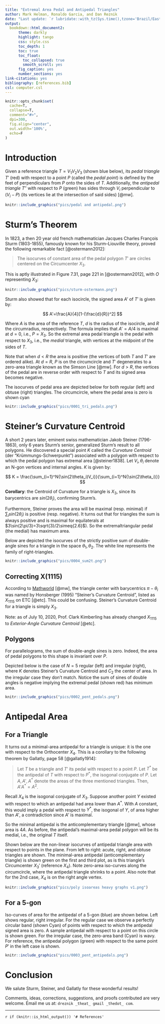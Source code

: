 ```yaml
--- 
title: "Extremal Area Pedal and Antipedal Triangles"
author: Mark Helman, Ronaldo Garcia, and Dan Reznik
date: "Last update: `r lubridate::with_tz(Sys.time(),tzone='Brazil/East')`"
output:
  bookdown::html_document2:
      theme: darkly
      highlight: tango
      css: style.css
      toc_depth: 1
      toc: true
      toc_float:
        toc_collapsed: true
        smooth_scroll: yes
      fig_caption: yes
      number_sections: yes
link-citations: yes
bibliography: [references.bib]
csl: computer.csl
---
```


```r
knitr::opts_chunk$set(
  cache=T,
  collapse=T,
  comment="#>",
  dpi=300,
  fig.align="center",
  out.width='100%',
  echo=F
)
```

# Introduction

Given a reference triangle $T={V_1}{V_2}{V_3}$ (shown blue below), its *pedal triangle* $T'$ (red) with respect to a point $P$ (called the *pedal point*) is defined by the feet of perpendiculars from $P$ onto the sides of $T$. Additionally, the *antipedal triangle* $T''$ with respect to $P$ (green) has sides through $V_i$ perpendicular to $(V_i-P)$ (its vertices lie at the intersection of said sides) [@mw].

```r
knitr::include_graphics("pics/pedal and antipedal.png")
```

# Sturm's Theorem

In 1823, a then 20 year old french mathematician Jacques Charles François Sturm (1803-1855), famously known for his Sturm–Liouville theory, proved the following remarkable fact [@ostermann2012]: 

>The isocurves of constant area of the pedal polygon $T'$ are circles centered on the Circumcenter $X_3$.


This is aptly illustrated in Figure 7.31, page 221 in [@ostermann2012], with $O$ representing $X_3$:

```r
knitr::include_graphics("pics/sturm-ostermann.png")
```

Sturm also showed that for each isocircle, the signed area $A'$ of $T'$ is given by:

$$
A'=\frac{A}{4}[1-(\frac{d}{R})^2]
$$

Where $A$ is the area of the reference $T$, $d$ is the radius of the isocircle, and $R$ the circumradius, respectively. The formula implies that $A'=A/4$ is maximal at $d=0$, i.e., $P=X_3$. So the extremal area pedal triangle is the pedal with respect to $X_3$, i.e., the *medial* triangle, with vertices at the midpoint of the sides of $T$.

Note that when $d<R$ the area is positive (the vertices of both $T$ and $T'$ are ordered alike). At $d=R$, $P$ is on the circumcircle and $T'$ degenerates to a zero-area triangle known as the Simson Line [@mw]. For $d>R$, the vertices of the pedal are in reverse order with respect to $T$ and its signed area becomes negative.

The isocurves of pedal area are depicted below for both regular (left) and obtuse (right) triangles. The circumcircle, where the pedal area is zero is shown cyan

```r
knitr::include_graphics("pics/0001_tri_pedals.png")
```

# Steiner's Curvature Centroid

A short 2 years later, eminent swiss mathematician Jakob Steiner (1796-1863), only 6 years Sturm's senior, generalized Sturm's result to all polygons. He discovered a special point $K$ called the *Curvature Centroid* (der "Krümmungs-Schwerpunkt") associated with a polygon with respect to which the pedal polygon has extremal area [@steiner1838]. Let $V_i,\theta_i$ denote an N-gon vertices and internal angles. $K$ is given by:

$$
K = \frac{\sum_{i=1}^N{\sin(2\theta_i)V_i}}{\sum_{i=1}^N{\sin(2\theta_i)}}
$$

**Corollary**: the Centroid of Curvature for a triangle is $X_3$, since its barycentrics are $sin(2\theta_i)$, confirming Sturm's.

Furthermore, Steiner proves the area will be maximal (resp. minimal) if $\sum_i{sin(2\theta_i)}$ is positive (resp.  negative). It turns out that for triangles the sum is always positive and is maximal for equilaterals at $3\sin(2\pi/3)=3\sqrt{3}/2\simeq{2.6}$). So the extremaltriangular pedal (the medial) has maximum area.

Below are depicted the isocurves of the strictly positive sum of double-angle sines for a triangle in the space $\theta_1,\theta_2$. The white line represents the family of right-triangles. 

```r
knitr::include_graphics("pics/0004_sum2t.png")
```

<!--- TO DO: reference website about constant area-->

## Correcting X(1115)

According to [Mathworld](https://mathworld.wolfram.com/SteinerCurvatureCentroid.html) [@mw], the triangle center with barycentrics $\pi-\theta_i$ was named by Honsberger (1995) "Steiner's Curvature Centroid", listed as $X_{1115}$ on ETC [@etc]. This could be confusing. Steiner's Curvature Centroid for a triangle is simply $X_3$.

Note: as of July 10, 2020, Prof. Clark Kimberling has already changed $X_{1115}$ to *Exterior-Angle Curvature Centroid* [@etc].

## Polygons

For parallelograms, the sum of double-angle sines is zero. Indeed, the area of pedal polygons to this shape is invariant over $P$. 

Depicted below is the case of $N=5$ regular (left) and irregular (right), where $K$ denotes Steiner's Curvature Centroid and $C_2$ the center of area. In the irregular case they don't match. Notice the sum of sines of double angles is negative implying the extremal pedal (shown red) has minimum area.

```r
knitr::include_graphics("pics/0002_pent_pedals.png")
```

# Antipedal Area

## For a Triangle

It turns out a minimal-area antipedal for a triangle is unique: it is the one with respect to the Orthocenter $X_4$. This is a corollary to the following theorem by Gallatly, page 58 [@gallatly1914]:

>Let $T$ be a triangle and $T'$ its pedal with respect to a point $P$. Let $T^{*}$ be the antipedal of $T$ with respect to $P^*$, the isogonal conjugate of $P$. Let $A,A',A^{*}$ denote the areas of the three mentioned triangles. Then, $A'A^{*}=A^2$.  

Recall $X_4$ is the isogonal conjugate of $X_3$. Suppose another point $Y$ existed with respect to which an antipedal had area lower than $A^*$. With $A$ constant, this would imply a pedal with respect to $Y^*$, the isogonal of $Y$, of area higher than $A'$, a contradiction since $A'$ is maximal.

So the minimal antipedal is the anticomplementary triangle [@mw], whose area is $4A$. As before, the antipedal's maximal-area pedal polygon will be its medial, i.e., the original $T$ itself.

<!--An elegant theorem appearing in [@gallatly] states that the isogonal conjugate of the antipedal triangle of $T$ with respect to a point $P$ is the antipedal triangle of $T$ with respect to $P^*$, the isogonal conjugate of P.

It is also homothetic with the pedal triangle of DeltaABC with respect to P. Furthermore, the product of the areas of the two homothetic triangles equals the square of the area of the original triangle (Gallatly 1913, pp. 56-58).

A beautiful theorem appearing in [@gallatly]

- X4,X3 is isogonal pair
- since the pedal wrt X3 is maximal, $A'(P) A''(P^*)  = A^2$. since A'(P) is maximal when P=X3, then A''(P^*) must be minimal at X4=isog of X3.
- the minimal antipedal is the anticomplementary triangle.
- the maximal pedal is the medial triangle. -->

Shown below are the non-linear isocurves of antipedal triangle area with respect to points in the plane. From left to right: acute, right, and obtuse triangles are shown. The minimal-area antipedal (anticomplementary triangle) is shown green on the first and third plot, as is this triangle's Circumcenter $X_3'$ (reference $X_4$). Note zero-area iso-curves along the circumcircle, where the antipedal triangle shrinks to a point. Also note that for the 2nd case, $X_4$ is on the right angle vertex. 

```r
knitr::include_graphics("pics/poly isoareas heavy graphs v1.png")
```

## For a 5-gon

Iso-curves of area for the antipedal of a 5-gon (blue) are shown below. Left shows regular, right irregular. For the regular case we observe a perfectly circular band (shown Cyan) of points with respect to which the antipedal signed area is zero. A sample antipedal with respect to a point on this circle is shown green. For the irregular case, the zero-area band (Cyan) is wavy. For reference, the antipedal polygon (green) with respect to the same point $P'$ in the left case is shown. 

```r
knitr::include_graphics("pics/0003_pent_antipedals.png")
```

# Conclusion

We salute Sturm, Steiner, and Gallatly for these wonderful results!

Comments, ideas, corrections, suggestions, and proofs contributed are very welcome. Email me us at: `dreznik _theat_ gmail _thedot_ com`.

***

`r if (knitr::is_html_output()) '# References'`
